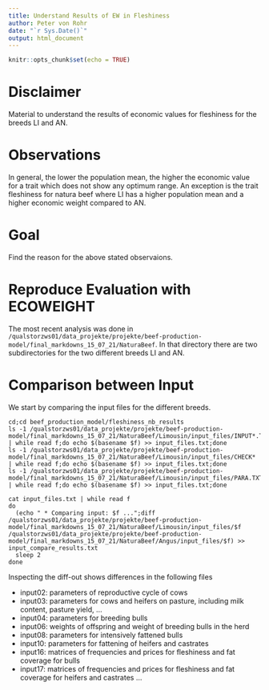 ```yaml
---
title: Understand Results of EW in Fleshiness
author: Peter von Rohr
date: "`r Sys.Date()`"
output: html_document
---
```


```r
knitr::opts_chunk$set(echo = TRUE)
```

# Disclaimer 
Material to understand the results of economic values for fleshiness for the breeds LI and AN.


# Observations
In general, the lower the population mean, the higher the economic value for a trait which does not show any optimum range. An exception is the trait fleshiness for natura beef where LI has a higher population mean and a higher economic weight compared to AN.


# Goal
Find the reason for the above stated observaions.


# Reproduce Evaluation with ECOWEIGHT
The most recent analysis was done in `/qualstorzws01/data_projekte/projekte/beef-production-model/final_markdowns_15_07_21/NaturaBeef`. In that directory there are two subdirectories for the two different breeds LI and AN. 


# Comparison between Input
We start by comparing the input files for the different breeds.

```
cd;cd beef_production_model/fleshiness_nb_results
ls -1 /qualstorzws01/data_projekte/projekte/beef-production-model/final_markdowns_15_07_21/NaturaBeef/Limousin/input_files/INPUT*.TXT | while read f;do echo $(basename $f) >> input_files.txt;done
ls -1 /qualstorzws01/data_projekte/projekte/beef-production-model/final_markdowns_15_07_21/NaturaBeef/Limousin/input_files/CHECK* | while read f;do echo $(basename $f) >> input_files.txt;done
ls -1 /qualstorzws01/data_projekte/projekte/beef-production-model/final_markdowns_15_07_21/NaturaBeef/Limousin/input_files/PARA.TXT | while read f;do echo $(basename $f) >> input_files.txt;done

cat input_files.txt | while read f
do
  (echo " * Comparing input: $f ...";diff /qualstorzws01/data_projekte/projekte/beef-production-model/final_markdowns_15_07_21/NaturaBeef/Limousin/input_files/$f /qualstorzws01/data_projekte/projekte/beef-production-model/final_markdowns_15_07_21/NaturaBeef/Angus/input_files/$f) >> input_compare_results.txt
  sleep 2
done
```

Inspecting the diff-out shows differences in the following files

* input02: parameters of reproductive cycle of cows
* input03: parameters for cows and heifers on pasture, including milk content, pasture yield, ...
* input04: parameters for breeding bulls
* input06: weights of offspring and weight of breeding bulls in the herd
* input08: parameters for intensively fattened bulls
* input10: parameters for fattening of heifers and castrates
* input16: matrices of frequencies and prices for fleshiness and fat coverage for bulls
* input17: matrices of frequencies and prices for fleshiness and fat coverage for heifers and castrates
...

